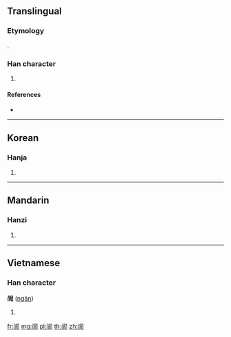 {{character info/new}}
{{also|誾}}
==Translingual==

===Etymology===
{{Han simp|誾|f=門|t=门}}.

===Han character===
{{Han char|rn=149|rad=言|as=03|sn=10|four=|canj=LSYMR}}

# {{defn|Han|sort=言03}}

====References====
* {{Han ref|kx=1149.041|hdz=74301.051|uh=8A1A|ud=35354}}

----

==Korean==

===Hanja===
{{ko-hanja|hangeul=은|eumhun=|rv=eun|mr=ŭn|y=un}}

# {{defn|lang=ko|sort=言03}}

----

==Mandarin==

===Hanzi===
{{cmn-hanzi|pin=[[yín]] ([[yin2]])|tra=誾|wg=yin<sup>2</sup>}}

# {{defn|lang=cmn|sort=言03}}

----

==Vietnamese==

===Han character===
'''訚''' ([[ngân]])

# {{defn|lang=vi}}

[[fr:訚]]
[[mg:訚]]
[[pl:訚]]
[[th:訚]]
[[zh:訚]]